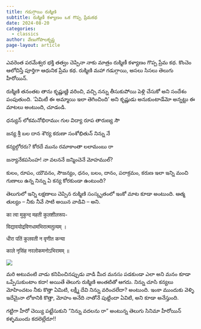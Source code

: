 ```yaml
---
title: గడుగ్గాయి రుక్మిణి
subtitle: రుక్మిణీ కళ్యాణం ఒక గొప్ప ప్రేమకథ 
date: 2024-08-20 
categories:
  - classics 
author: వేణుగోపాలకృష్ణ 
page-layout: article
---
```


ఎవరెంత పరమేశ్వర భక్తి తత్వం చెప్పినా నాకు మాత్రం రుక్మిణీ కళ్యాణం గొప్ప ప్రేమ కథ. కొంచెం ఆలోచిస్తే పూర్తిగా ఆధునిక ప్రేమ కథ. రుక్మిణి మహా గడుగ్గాయి, అసలు సిసలు తెలుగు హీరోయిన్. 

రుక్మిణి తనంతట తాను కృష్ణుణ్ణి వరించి, వచ్చి నన్ను తీసుకుపోయి పెళ్లి చేసుకో అని సందేశం పంపుతుంది. ‘ఏమిటీ ఈ అమ్మాయి ఇలా తెగించింది’ అని కృష్ణుడు అనుకుంటాడేమో అన్నట్టు ఈ మాటలు అంటుంది, చూడండి.

ధన్యున్ లోకమనోభిరాముఁ గుల విద్యా రూప తారుణ్య సౌ

జన్య శ్రీ బల దాన శౌర్య కరుణా సంశోభితున్ నిన్ను నే

కన్యల్గోరరు? కోరదే మును రమాకాంతా లలామంబు రా

జన్యానేకపసింహ! నా వలననే జన్మించెనే మోహముల్?

కులం, రూపం, యౌవనం, సౌజన్యం, ధనం, బలం, దానం, పరాక్రమం, కరుణ ఇలా  ఇన్ని మంచి గుణాలు ఉన్న నిన్ను ఏ కన్య కోరకుండా ఉంటుంది?

తెలుగులో ఇన్ని లక్షణాలు చెప్పిన రుక్మిణి సంస్కృతంలో ఇంకో మాట కూడా అంటుంది. ఆత్మ తుల్యం – నీకు నీవే సాటి అయిన వాడివి – అని. 

का त्वा मुकुन्द महती कुलशीलरूप-

विद्यावयोद्रविणधामभिरात्मतुल्यम् ।

धीरा पतिं कुलवती न वृणीत कन्या

काले नृसिंह नरलोकमनोऽभिरामम् ॥

![](rukmini.jpg)

మరి అటువంటి వాడు కనిపించినప్పుడు వాడి మీద మనసు పడకుండా ఎలా అని మనం కూడా ఒప్పేసుకుంటాం కదా! అయితే తెలుగు రుక్మిణి అంతటితో ఆగదు. నిన్ను చూసి కన్యలు మోహించటం నీకు కొత్తా ఏమిటి, లక్ష్మీ దేవి నిన్ను వరించలేదా? అంటుంది. ఇంకా ముందుకు వెళ్ళి ఇదేమైనా లోకానికి కొత్తా, మోహం అనేది నాతోనే పుట్టిందా ఏవిటి, అని కూడా అనేస్తుంది.

గట్టిగా హీరో చెయ్యి పట్టేసుకుని “నిన్ను వదలను రా” అంటున్న తెలుగు సినిమా హీరోయిన్ కళ్ళముందు కదలెట్లేదూ!!